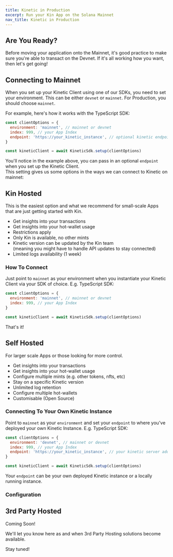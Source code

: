 ```yaml
---
title: Kinetic in Production
excerpt: Run your Kin App on the Solana Mainnet
nav_title: Kinetic in Production
---
```


## Are You Ready?

Before moving your application onto the Mainnet, it's good practice to make sure you're able to transact on the Devnet. If it's all working how you want, then let's get going!

## Connecting to Mainnet

When you set up your Kinetic Client using one of our SDKs, you need to set your environment. This can be either `devnet` or `mainnet`. For Production, you should choose `mainnet`.

For example, here's how it works with the TypeScript SDK:

```js
const clientOptions = {
  environment: 'mainnet', // mainnet or devnet
  index: 999, // your App Index
  endpoint: 'https://your_kinetic_instance', // optional kinetic endpoint
}

const kineticClient = await KineticSdk.setup(clientOptions)
```

You'll notice in the example above, you can pass in an optional `endpoint` when you set up the Kinetic Client. <br/> This setting gives us some options in the ways we can connect to Kinetic on mainnet:

<div className="mt-8 grid gap-6 md:grid-cols-2">
  <NavCard
    title="Kin Hosted"
    subtitle="Get started by connecting to our own Kin hosted Kinetic instance"
    svgFile="kin"
    link={{ url: '/docs/developers/kinetic-in-production/#kin-hosted', label: 'See how' }}
  />
  <NavCard
    title="Self Hosted"
    subtitle="Host and manage your own Kinetic instance for maximum power"
    svgFile="server-solid"
    link={{ url: '/docs/developers/kinetic-in-production/#self-hosted', label: 'Learn more' }}
  />
  <NavCard
    title="3rd Party Hosted"
    svgFile="globe-solid"
    link={{ url: '/docs/developers/kinetic-in-production/#3rd-party-hosted', label: 'Coming Soon!' }}
  />
</div>

## Kin Hosted

This is the easiest option and what we recommend for small-scale Apps that are just getting started with Kin.

- Get insights into your transactions
- Get insights into your hot-wallet usage
- Restrictions apply
- Only Kin is available, no other mints
- Kinetic version can be updated by the Kin team <br/>(meaning you might have to handle API updates to stay connected)
- Limited logs availability (1 week)

### How To Connect

Just point to `mainnet` as your environment when you instantiate your Kinetic Client via your SDK of choice.
E.g. TypeScript SDK:

```js
const clientOptions = {
  environment: 'mainnet', // mainnet or devnet
  index: 999, // your App Index
}

const kineticClient = await KineticSdk.setup(clientOptions)
```

That's it!

## Self Hosted

For larger scale Apps or those looking for more control.

- Get insights into your transactions
- Get insights into your hot-wallet usage
- Configure multiple mints (e.g. other tokens, nfts, etc)
- Stay on a specific Kinetic version
- Unlimited log retention
- Configure multiple hot-wallets
- Customisable (Open Source)

### Connecting To Your Own Kinetic Instance

Point to `mainnet` as your `environment` and set your `endpoint` to where you've deployed your own Kinetic Instance.
E.g. TypeScript SDK:

```js
const clientOptions = {
  environment: 'devnet', // mainnet or devnet
  index: 999, // your App Index
  endpoint: 'https://your_kinetic_instance', // your kinetic server address
}

const kineticClient = await KineticSdk.setup(clientOptions)
```

Your `endpoint` can be your own deployed Kinetic instance or a locally running instance.

<div className="mt-8 grid gap-6 md:grid-cols-2">
  <NavCard
    title="Deploy Kinetic"
    pngFile="heroku"
    link={{ url: '/docs/developers/kinetic-deployment/#kin-hosted', label: 'Time to Deploy!' }}
  />
  <NavCard
    title="Run Kinetic Locally"
    svgFile="docker-brands"
    link={{ url: '/docs/developers/kinetic-deployment/#self-hosted', label: 'Go Local' }}
  />
</div>

### Configuration

<KineticManager />

## 3rd Party Hosted

Coming Soon!

We'll let you know here as and when 3rd Party Hosting solutions become available.

Stay tuned!
